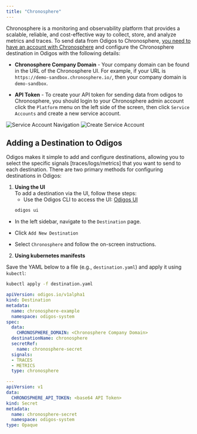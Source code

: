 ```yaml
---
title: "Chronosphere"
---
```


Chronosphere is a monitoring and observability platform that provides a scalable, reliable, and cost-effective way to collect, store, and analyze metrics and traces.
To send data from Odigos to Chronosphere, [you need to have an account with Chronosphere](https://chronosphere.io/demo-request/) and configure the Chronosphere destination in Odigos with the following details:

- **Chronosphere Company Domain** - Your company domain can be found in the URL of the Chronosphere UI. 
For example, if your URL is `https://demo-sandbox.chronosphere.io/`, then your company domain is `demo-sandbox`. 

- **API Token** - To create your API token for sending data from odigos to Chronosphere, you should login to your Chronosphere admin account click the `Platform` menu on the left side of the screen, then click `Service Accounts` and create a new service account.

<Frame>
    <img src="/backends/images/chronosphere1.png" alt="Service Account Navigation" />
</Frame>
<Frame>
    <img src="/backends/images/chronosphere2.png" alt="Create Service Account" />
</Frame>


## Adding a Destination to Odigos

Odigos makes it simple to add and configure destinations, allowing you to select the specific signals [traces/logs/metrics] that you want to send to each destination. There are two primary methods for configuring destinations in Odigos:

1. **Using the UI**  
   To add a destination via the UI, follow these steps:
   - Use the Odigos CLI to access the UI: [Odigos UI](https://docs.odigos.io/cli/odigos_ui)
   ```bash
   odigos ui
    ```
- In the left sidebar, navigate to the `Destination` page.

- Click `Add New Destination`

- Select `Chronosphere` and follow the on-screen instructions.

2. **Using kubernetes manifests**

Save the YAML below to a file (e.g., `destination.yaml`) and apply it using `kubectl`:

```bash
kubectl apply -f destination.yaml
```


```yaml
apiVersion: odigos.io/v1alpha1
kind: Destination
metadata:
  name: chronosphere-example
  namespace: odigos-system
spec:
  data:
    CHRONOSPHERE_DOMAIN: <Chronosphere Company Domain>
  destinationName: chronosphere
  secretRef:
    name: chronosphere-secret
  signals:
  - TRACES
  - METRICS
  type: chronosphere

---
apiVersion: v1
data:
  CHRONOSPHERE_API_TOKEN: <base64 API Token>
kind: Secret
metadata:
  name: chronosphere-secret
  namespace: odigos-system
type: Opaque
```